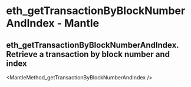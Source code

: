 # eth_getTransactionByBlockNumberAndIndex  - Mantle

## eth_getTransactionByBlockNumberAndIndex. Retrieve a transaction by block number and index


<MantleMethod_getTransactionByBlockNumberAndIndex  />

